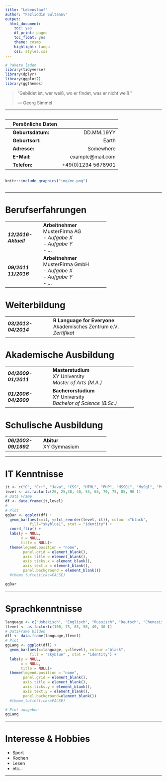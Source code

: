---
title: "Lebenslauf"
author: "Fazliddin Sultanov"
output:
  html_document:
    toc: yes
    df_print: paged 
    toc_float: yes     
    theme: cosmo 
    highlight: tango
    css: styles.css
---

```{r setup, include=FALSE}
# Pakete laden
library(tidyverse)
library(dplyr)
library(ggplot2)
library(ggthemes)
```

> "Gebildet ist, wer weiß, wo er findet, was er nicht weiß."
>
> --- Georg Simmel

---

<div class="column left">
|<i class="fas fa-user-tie"></i>|Persönliche Daten||
|:---------:|:---------|---------:|
|<i class="fas fa-calendar-alt"></i>|**Geburtsdatum:**|DD.MM.19YY|
|<i class="fas fa-globe-asia"></i>|**Geburtsort:**|Earth|
|<i class="fas fa-home"></i>|**Adresse:**|Somewhere|
|<i class="fas fa-envelope"></i>|**E-Mail:**|example@mail.com|
|<i class="fas fa-phone-square"></i>|**Telefon:**|+49(0)1234 5678901|
</div>

<div class="column right">
```{r pressure, echo=FALSE, out.width = '50%'}
knitr::include_graphics("img/me.png")
```
</div>

---

# <i class="fas fa-briefcase"></i> Berufserfahrungen

+--------------------+--------------------------------------+
|                    |                                      |
+:===================+:=====================================+
|***12/2016-***\     |**Arbeitnehmer**\                     |
|***Aktuell***       |MusterFirma AG\                       |
|                    |- *Aufgabe X*\                        |
|                    |- *Aufgabe Y*\                        |
|                    |- *...*                               |
+--------------------+--------------------------------------+
|***09/2011***\      |**Arbeitnehmer**\                     |
|***11/2016***       |MusterFirma GmbH\                     |
|                    |- *Aufgabe X*\                        |
|                    |- *Aufgabe Y*\                        |
|                    |- *...*                               |
+--------------------+--------------------------------------+


# <i class="fas fa-award"></i> Weiterbildung

+--------------------+--------------------------------------+
|                    |                                      |
+:===================+:=====================================+
|***03/2013-***\     |**R Language for Everyone**\          |            
|***04/2014***       |Akademisches Zentrum e.V.\            |
|                    |*Zertifikat*                          |
+--------------------+--------------------------------------+


# <i class="fas fa-graduation-cap"></i> Akademische Ausbildung

+--------------------+--------------------------------------+
|                    |                                      |
+:===================+:=====================================+
|***04/2009-***\     |**Masterstudium**\                    |            
|***01/2011***       |XY University\                        |
|                    |*Master of Arts (M.A.)*               |
+--------------------+--------------------------------------+
|***01/2006-***\     |**Bacherorstudium**\                  |            
|***04/2009***       |XY University\                        |
|                    |*Bachelor of Science (B.Sc.)*         |
+--------------------+--------------------------------------+


# <i class="fab fa-leanpub"></i> Schulische Ausbildung

+--------------------+--------------------------------------+
|                    |                                      |
+:===================+:=====================================+
|***06/2003-***\     |**Abitur**\                           |            
|***09/1992***       |XY Gymnasium                          |
+--------------------+--------------------------------------+

---

# <i class="fas fa-code"></i> IT Kenntnisse

```{r include=FALSE}
it <- c("C", "C++", "Java", "CSS", "HTML", "PHP", "MSSQL", "MySql", "Python", "R")
level <- as.factor(c(20, 25,30, 40, 55, 65, 70, 75, 85, 90 ))
# Data Frame
df <- data.frame(it,level)
#
# Plot
ggBar <- ggplot(df) +
  geom_bar(aes(x=it, y=fct_reorder(level, it)), colour ="black",
           fill="skyblue1", stat = "identity") +
  coord_flip() +
  labs(y = NULL,
       x = NULL,
       title = NULL)+
  theme(legend.position = "none",
        panel.grid = element_blank(),
        axis.title = element_blank(),
        axis.ticks.x = element_blank(),
        axis.text.x = element_blank(),
        panel.background = element_blank())
  #theme_tufte(ticks=FALSE)
```

```{r echo = FALSE}
ggBar
```

---

# <i class="fas fa-comments"></i> Sprachkenntnisse

```{r include = FALSE }
language <- c("Usbekisch", "Englisch", "Russisch", "Deutsch", "Chenesisch", "Koreanisch")
llevel <- as.factor(c(100, 75, 85, 50, 40, 30 ))
# DataFrame bilden
dfl <- data.frame(language,llevel)
# Plot
ggLang <- ggplot(dfl) +
  geom_bar(aes(x=language, y=llevel), colour ="black",
           fill = "skyblue" , stat = "identity") +
  labs(y = NULL,
       x = NULL,
       title = NULL)+
  theme(legend.position = "none",
        panel.grid = element_blank(),
        axis.title = element_blank(),
        axis.ticks.y = element_blank(),
        axis.text.y = element_blank(),
        panel.background=element_blank())
  #theme_tufte(ticks=FALSE)
```

```{r echo = FALSE}
# Plot ausgeben
ggLang
```

---

# <i class="fas fa-chess"></i> Interesse & Hobbies

- Sport
- Kochen
- Lesen
- etc...

---

